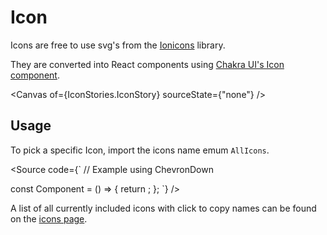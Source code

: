 


<Meta of={IconStories} />

# Icon

Icons are free to use svg's from the [Ionicons](https://ionic.io/ionicons) library.

They are converted into React components using [Chakra UI's Icon component](https://chakra-ui.com/docs/components/icon#using-the-icon-component).

<Canvas of={IconStories.IconStory} sourceState={"none"} />

<Controls of={IconStories.IconStory} />

## Usage

To pick a specific Icon, import the icons name emum `AllIcons`.

<Source
  code={`
// Example using ChevronDown


const Component = () => {
  return <Icon icon={AllIcons.ChevronDown} />;
};
`} />

A list of all currently included icons with click to copy names can be found on the [icons page](?path=/story/icon-icons--icons).
